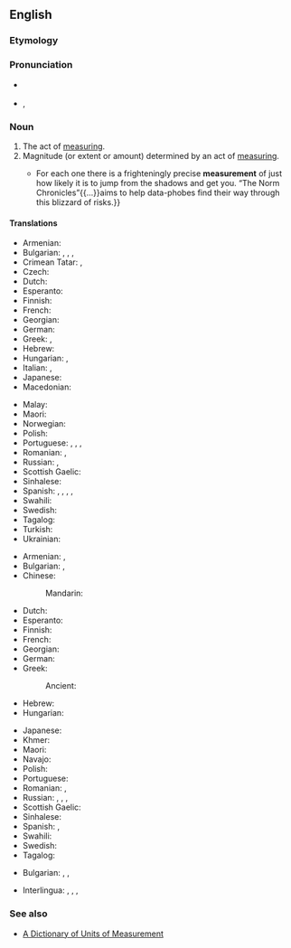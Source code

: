 ==English==
{{wikipedia|dab=Measurement}}

===Etymology===
{{suffix|en|measure|ment}}

===Pronunciation===
* {{a|RP}} {{IPA|/ˈmeʒ.ə.mənt/|lang=en}}
* {{a|GenAm}}, {{IPA|/ˈmeʒ.ɚ.mənt/|lang=en}}

===Noun===
{{en-noun}}

# The act of [[measure|measuring]].
# Magnitude (or extent or amount) determined by an act of [[measure|measuring]].
#* {{quote-journal|lang=en|date=2013-06-22|volume=407|issue=8841|page=76|magazine={{w|The Economist}}
|title=[http://www.economist.com/news/books-and-arts/21579801-making-sense-statistics-riddle-our-days-snakes-and-ladders Snakes and ladders]
|passage=Risk is everywhere.{{...}}For each one there is a frighteningly precise '''measurement''' of just how likely it is to jump from the shadows and get you. “The Norm Chronicles”{{...}}aims to help data-phobes find their way through this blizzard of risks.}}

====Translations====
{{trans-top|act of measuring}}
* Armenian: {{t+|hy|չափում}}
* Bulgarian: {{t+|bg|мерене|n}}, {{t+|bg|измѐрване|n}}, {{t+|bg|премѐрване|n}}, {{t+|bg|измерѐние|n}}
* Crimean Tatar: {{t|crh|ölçev}}, {{t|crh|ölçeme}}
* Czech: {{t+|cs|měření|n}}
* Dutch: {{t+|nl|meting|f}}
* Esperanto: {{t|eo|mezurado}}
* Finnish: {{t+|fi|mittaus}}
* French: {{t+|fr|mesure|f}}
* Georgian: {{t|ka|გაზომვა}}
* German: {{t+|de|Messung|f}}
* Greek: {{t+|el|καταμέτρηση|f}}, {{t+|el|μέτρηση|f}}
* Hebrew: {{t+|he|מדידה|tr=medida}}
* Hungarian: {{t+|hu|mérés}}, {{t|hu|megmérés}}
* Italian: {{t+|it|misurazione}}, {{t+|it|misura}}
* Japanese: {{t+|ja|測定|tr=sokutei|sc=Jpan}}
* Macedonian: {{t|mk|мерење|n|tr=merenje|sc=Cyrl}}
{{trans-mid}}
* Malay: {{t|ms|sukatan}}
* Maori: {{t|mi|inenga}}
* Norwegian: {{t+|no|måling}}
* Polish: {{t+|pl|pomiar|m}}
* Portuguese: {{t+|pt|medida|f}}, {{t+|pt|medição|f}}, {{t+|pt|mensuração|f}}, {{t+|pt|medição}}
* Romanian: {{t+|ro|măsurare|f}}, {{t+|ro|măsurătoare}}
* Russian: {{t+|ru|измере́ние|n}}, {{t+|ru|обме́р|m}}
* Scottish Gaelic: {{t|gd|tomhas|m}}
* Sinhalese: {{t|si|මැනීම|sc=Sinh}}
* Spanish: {{t+|es|medida}}, {{t+|es|medición|m}}, {{t+|es|medidas|f-p}}, {{t+|es|mediciones|m-p}}, {{t+|es|medición}}
* Swahili: {{t+|sw|kipimo}}
* Swedish: {{t+|sv|mätning|c}}
* Tagalog: {{t|tl|sukat}}
* Turkish: {{t+|tr|ölçüm}}
* Ukrainian: {{t+|uk|вимірювання|c|sc=Cyrl}}
{{trans-bottom}}

{{trans-top|magnitude determined by measuring}}
* Armenian: {{t+|hy|չափ}}, {{t+|hy|չափում}}
* Bulgarian: {{t+|bg|размѐр|m}}, {{t+|bg|мя̀рка|f}}
* Chinese:
*: Mandarin: {{t+|cmn|尺寸|tr=chǐcùn|sc=Hani}}
* Dutch: {{t+|nl|meting|f}}
* Esperanto: {{t|eo|mezuro}}
* Finnish: {{t|fi|mittaustulos}}
* French: {{t+|fr|mesure|f}}
* Georgian: {{t|ka|ზომა}}
* German: {{t+|de|Maß|n}}
* Greek: {{t+|el|διαστάσεις|f-p}}
*: Ancient: {{t|grc|μέτρον|n}}
* Hebrew: {{t+|he|מדידה|tr=medida}}
* Hungarian: {{t+|hu|méret}}
{{trans-mid}}
* Japanese: {{t|ja|測定値|tr=sokutei-chi|sc=Jpan}}
* Khmer: {{t+|km|រង្វាស់|tr=rʊəŋvoah|sc=Khmr}}
* Maori: {{t|mi|inenga}}
* Navajo: {{t|nv|íʼneelʼąąh}}
* Polish: {{t+|pl|wielkość|f}}
* Portuguese: {{t+|pt|medida}}
* Romanian: {{t+|ro|măsură|f}}, {{t+|ro|mărime|f}}
* Russian: {{t+|ru|разме́р|m}}, {{t+|ru|ме́ра|f}}, {{t+|ru|ме́рка|f}}, {{t+|ru|измере́ние|n}}
* Scottish Gaelic: {{t|gd|tomhas|m}}
* Sinhalese: {{t+|si|මිම්ම|sc=Sinh}}
* Spanish: {{t+|es|medida}}, {{t+|es|medidas|f-p}}
* Swahili: {{t+|sw|kipimo}}
* Swedish: {{t+|sv|mått|n}}
* Tagalog: {{t|tl|sukat}}
{{trans-bottom}}

{{checktrans-top}}
* Bulgarian: {{t+check|bg|мерене}}, {{t+check|bg|измерване}}, {{t+check|bg|мярка}}
{{trans-mid}}
* Interlingua: {{t-check|ia|mensura}}, {{t-check|ia|mesura}}, {{t-check|ia|mensuration}}, {{t-check|ia|mesuration}}
{{trans-bottom}}

===See also===
* [http://www.unc.edu/~rowlett/units/ A Dictionary of Units of Measurement]